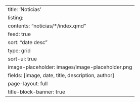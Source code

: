 ---
title: 'Noticias'
listing:
  contents: "noticias/*/index.qmd"
  feed: true
  sort: "date desc"
  type: grid
  sort-ui: true
  image-placeholder: images/image-placeholder.png
  fields: [image, date, title, description, author]
page-layout: full
title-block-banner: true
---